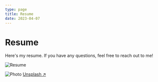 ```yaml
---
type: page
title: Resume
date: 2023-04-07
---
```


# Resume

Here's my resume. If you have any questions, feel free to reach out to me!


<Image
  src="/images/resume.pdf"
  alt="Resume"
  width={1125}
  height={750}
  priority
  className="next-image"
/>

<Image
  src="/images/photo.jpg"
  alt="Photo"
  width={1125}
  height={750}
  priority
  className="next-image"
/>
[Unsplash ↗ ](https://unsplash.com/photos/ndN00KmbJ1c)
